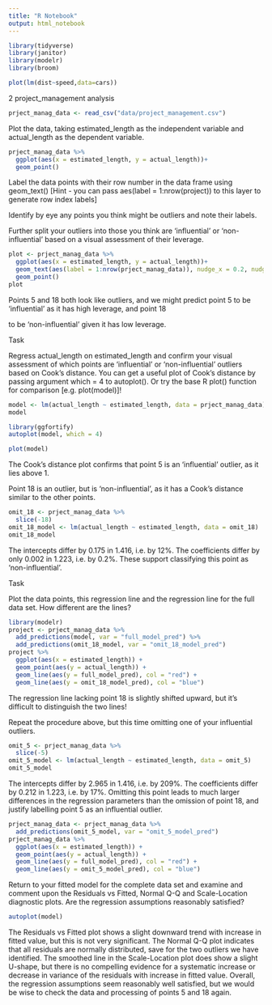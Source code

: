 ```yaml
---
title: "R Notebook"
output: html_notebook
---
```



```r
library(tidyverse)
library(janitor)
library(modelr)
library(broom)
```


```r
plot(lm(dist~speed,data=cars)) 
```

2 project_management analysis

```r
prject_manag_data <- read_csv("data/project_management.csv")
```



Plot the data, taking estimated_length as the independent variable and actual_length as the dependent variable.


```r
prject_manag_data %>%
  ggplot(aes(x = estimated_length, y = actual_length))+
  geom_point()
```

Label the data points with their row number in the data frame using geom_text() [Hint - you can pass aes(label = 1:nrow(project)) to this layer to generate row index labels]

Identify by eye any points you think might be outliers and note their labels.

Further split your outliers into those you think are ‘influential’ or ‘non-influential’ based on a visual assessment of their leverage.


```r
plot <- prject_manag_data %>%
  ggplot(aes(x = estimated_length, y = actual_length))+
  geom_text(aes(label = 1:nrow(prject_manag_data)), nudge_x = 0.2, nudge_y = 1)+
  geom_point()
plot
```
Points 5 and 18 both look like outliers, and we might predict point 5 to be ‘influential’ as it has high leverage, and point 18

to be ‘non-influential’ given it has low leverage.



Task 

Regress actual_length on estimated_length and confirm your visual assessment of which points are ‘influential’ or ‘non-influential’ outliers based on Cook’s distance. You can get a useful plot of Cook’s distance by passing argument which = 4 to autoplot(). Or try the base R plot() function for comparison [e.g. plot(model)]!


```r
model <- lm(actual_length ~ estimated_length, data = prject_manag_data)
model
```

```r
library(ggfortify)
autoplot(model, which = 4)
```


```r
plot(model)
```

The Cook’s distance plot confirms that point 5 is an ‘influential’ outlier, as it lies above 1.

Point 18 is an outlier, but is ‘non-influential’, as it has a Cook’s distance similar to the other points.

```r
omit_18 <- prject_manag_data %>%
  slice(-18)
omit_18_model <- lm(actual_length ~ estimated_length, data = omit_18)
omit_18_model
```

The intercepts differ by 0.175 in 1.416, i.e. by 12%. The coefficients differ by only 0.002 in 1.223, i.e. by 0.2%. These support classifying this point as ‘non-influential’. 


Task

Plot the data points, this regression line and the regression line for the full data set. How different are the lines?

```r
library(modelr)
project <- prject_manag_data %>%
  add_predictions(model, var = "full_model_pred") %>%
  add_predictions(omit_18_model, var = "omit_18_model_pred")
project %>%
  ggplot(aes(x = estimated_length)) +
  geom_point(aes(y = actual_length)) +
  geom_line(aes(y = full_model_pred), col = "red") +
  geom_line(aes(y = omit_18_model_pred), col = "blue")
```

The regression line lacking point 18 is slightly shifted upward, but it’s difficult to distinguish the two lines!

Repeat the procedure above, but this time omitting one of your influential outliers.


```r
omit_5 <- prject_manag_data %>%
  slice(-5)
omit_5_model <- lm(actual_length ~ estimated_length, data = omit_5)
omit_5_model
```


The intercepts differ by 2.965 in 1.416, i.e. by 209%. The coefficients differ by 0.212 in 1.223, i.e. by 17%. Omitting this point leads to much larger differences in the regression parameters than the omission of point 18, and justify labelling point 5 as an influential outlier.


```r
prject_manag_data <- prject_manag_data %>%
  add_predictions(omit_5_model, var = "omit_5_model_pred")
prject_manag_data %>%
  ggplot(aes(x = estimated_length)) +
  geom_point(aes(y = actual_length)) +
  geom_line(aes(y = full_model_pred), col = "red") +
  geom_line(aes(y = omit_5_model_pred), col = "blue")
```


Return to your fitted model for the complete data set and examine and comment upon the Residuals vs Fitted, Normal Q-Q and Scale-Location diagnostic plots. Are the regression assumptions reasonably satisfied?

```r
autoplot(model)
```

The Residuals vs Fitted plot shows a slight downward trend with increase in fitted value, but this is not very significant. The Normal Q-Q plot indicates that all residuals are normally distributed, save for the two outliers we have identified. The smoothed line in the Scale-Location plot does show a slight U-shape, but there is no compelling evidence for a systematic increase or decrease in variance of the residuals with increase in fitted value. Overall, the regression assumptions seem reasonably well satisfied, but we would be wise to check the data and processing of points 5 and 18 again.

















